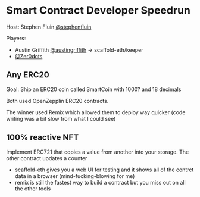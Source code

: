 = Smart Contract Developer Speedrun =

Host: Stephen Fluin [[https://twitter.com/stephenfluin|@stephenfluin]]

Players:
* Austin Griffith [[https://twitter.com/austingriffith|@austingriffith]] -> scaffold-eth/keeper
* [[https://twitter.com/Zer0dots|@Zer0dots]]

== Any ERC20 ==

Goal: Ship an ERC20 coin called SmartCoin with 1000? and 18 decimals

Both used OpenZepplin ERC20 contracts.

The winner used Remix which allowed them to deploy way quicker (code writing was a bit slow from what I could see)

== 100% reactive NFT ==

Implement ERC721 that copies a value from another into your storage. The other contract updates a counter

* scaffold-eth gives you a web UI for testing and it shows all of the contrct data in a browser (mind-fucking-blowing for me)
* remix is still the fastest way to build a contract but you miss out on all the other tools
